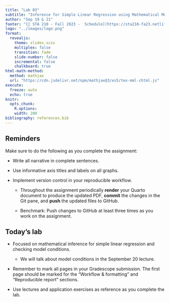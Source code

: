 ```yaml
---
title: "Lab 03"
subtitle: "Inference for Simple Linear Regression using Mathematical Models"
author: "Sep 19 & 21"
footer: "[🔗 STA 210 - Fall 2023 -  Schedule](https://sta210-fa23.netlify.app/schedule)"
logo: "../images/logo.png"
format: 
  revealjs:
    theme: slides.scss
    multiplex: false
    transition: fade
    slide-number: false
    incremental: false 
    chalkboard: true
html-math-method:
  method: mathjax
  url: "https://cdn.jsdelivr.net/npm/mathjax@3/es5/tex-mml-chtml.js"
execute:
  freeze: auto
  echo: true
knitr:
  opts_chunk: 
    R.options:      
    width: 200
bibliography: references.bib
---
```


## Reminders {.midi}

Make sure to do the following as you complete the assignment:

-   Write all narrative in complete sentences.

-   Use informative axis titles and labels on all graphs.

-   Implement version control in your reproducible workflow.

    -   Throughout the assignment periodically **render** your Quarto document to produce the updated PDF, **commit** the changes in the Git pane, and **push** the updated files to GitHub.

    -   Benchmark: Push changes to GitHub at least three times as you work on the assignment.

## Today's lab

-   Focused on mathematical inference for simple linear regression and checking model conditions.

    -   We will talk about model conditions in the September 20 lecture.

-   Remember to mark all pages in your Gradescope submission. The first page should be marked for the "Workflow & formatting" and "Reproducible report" sections.

-   Use lectures and application exercises as reference as you complete the lab.\
